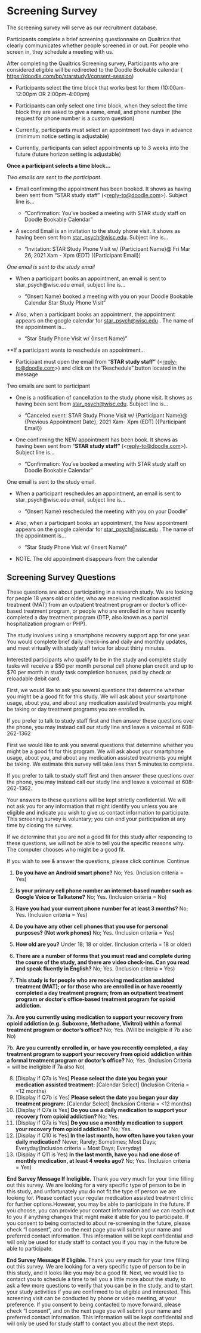 # Screening Survey {#sec-screening_survey}


The screening survey will serve as our recruitment database.

Participants complete a brief screening questionnaire on Qualtrics that
clearly communicates whether people screened in or out. For people who
screen in, they schedule a meeting with us.

After completing the Qualtrics Screening survey, Participants who are
considered eligible will be redirected to the Doodle Bookable calendar (
[https://doodle.com/bp/starstudy1/consent-session](https://doodle.com/bp/starstudy1/consent-session))

-   Participants select the time block that works best for them
    (10:00am-12:00pm OR 2:00pm-4:00pm)

-   Participants can only select one time block, when they select the
    time block they are asked to give a name, email, and phone number
    (the request for phone number is a custom question)

-   Currently, participants must select an appointment two days in
    advance (minimum notice setting is adjustable)

-   Currently, participants can select appointments up to 3 weeks into
    the future (future horizon setting is adjustable)

**Once a participant selects a time block...**

*Two emails are sent to the participant.*

-   Email confirming the appointment has been booked. It shows as having
    been sent from "STAR study staff"
    (\<[reply-to\@doodle.com](mailto:reply-to@doodle.com)\>). Subject
    line is...

    -   "Confirmation: You've booked a meeting with STAR study staff on
        Doodle Bookable Calendar"

-   A second Email is an invitation to the study phone visit. It shows
    as having been sent from
    [star_psych\@wisc.edu](mailto:star_psych@wisc.edu). Subject line
    is...

    -   "Invitation: STAR Study Phone Visit w/ {Participant Name}\@ Fri
        Mar 26, 2021 Xam - Xpm (EDT) ({Participant Email})

*One email is sent to the study email*

-   When a participant books an appointment, an email is sent to
    star_psych\@wisc.edu email, subject line is...

    -   "{Insert Name} booked a meeting with you on your Doodle Bookable
        Calendar Star Study Phone Visit"

-   Also, when a participant books an appointment, the appointment
    appears on the google calendar for
    [star_psych\@wisc.edu](mailto:star_psych@wisc.edu) . The name of the
    appointment is...

    -   "Star Study Phone Visit w/ {Insert Name)"

\*\*If a participant wants to reschedule an appointment...

-   Participant must open the email from "**STAR study staff"**
    (\<[reply-to\@doodle.com](mailto:reply-to@doodle.com)\>) and click
    on the "Reschedule" button located in the message

Two emails are sent to participant

-   One is a notification of cancellation to the study phone visit. It
    shows as having been sent from
    [star_psych\@wisc.edu](mailto:star_psych@wisc.edu). Subject line
    is...

    -   "Canceled event: STAR Study Phone Visit w/ {Participant Name}\@
        {Previous Appointment Date}, 2021 Xam- Xpm (EDT) ({Participant
        Email})

-   One confirming the NEW appointment has been book. It shows as having
    been sent from "**STAR study staff"**
    (\<[reply-to\@doodle.com](mailto:reply-to@doodle.com)\>). Subject
    line is...

    -   "Confirmation: You've booked a meeting with STAR study staff on
        Doodle Bookable Calendar"

One email is sent to the study email.

-   When a participant reschedules an appointment, an email is sent to
    star_psych\@wisc.edu email, subject line is...

    -   "{Insert Name} rescheduled the meeting with you on your Doodle"

-   Also, when a participant books an appointment, the New appointment
    appears on the google calendar for
    [star_psych\@wisc.edu](mailto:star_psych@wisc.edu) . The name of the
    appointment is...

    -   "Star Study Phone Visit w/ {Insert Name)"

-   NOTE. The old appointment disappears from the calendar

## Screening Survey Questions



These questions are about participating in a research study. We are
looking for people 18 years old or older, who are receiving medication
assisted treatment (MAT) from an outpatient treatment program or
doctor's office-based treatment program, or people who are enrolled in
or have recently completed a day treatment program (DTP, also known as a
partial hospitalization program or PHP).

The study involves using a smartphone recovery support app for one year.
You would complete brief daily check-ins and daily and monthly updates,
and meet virtually with study staff twice for about thirty minutes.

Interested participants who qualify to be in the study and complete
study tasks will receive a \$50 per month personal cell phone plan
credit and up to \$70 per month in study task completion bonuses, paid
by check or reloadable debit card.

First, we would like to ask you several questions that determine whether
you might be a good fit for this study. We will ask about your
smartphone usage, about you, and about any medication assisted
treatments you might be taking or day treatment programs you are
enrolled in.

If you prefer to talk to study staff first and then answer these
questions over the phone, you may instead call our study line and leave
a voicemail at 608-262-1362

First we would like to ask you several questions that determine whether
you might be a good fit for this program. We will ask about your
smartphone usage, about you, and about any medication assisted
treatments you might be taking. We estimate this survey will take less
than 5 minutes to complete.

If you prefer to talk to study staff first and then answer these
questions over the phone, you may instead call our study line and leave
a voicemail at 608-262-1362.

Your answers to these questions will be kept strictly confidential. We
will not ask you for any information that might identify you unless you
are eligible and indicate you wish to give us contact information to
participate. This screening survey is voluntary; you can end your
participation at any time by closing the survey.

If we determine that you are not a good fit for this study after
responding to these questions, we will not be able to tell you the
specific reasons why. The computer chooses who might be a good fit.

If you wish to see & answer the questions, please click continue. 
Continue

1.  **Do you have an Android smart phone?** No; Yes. (Inclusion criteria
    = Yes)

2.  **Is your primary cell phone number an internet-based number such as
    Google Voice or Talkatone?** No; Yes. (Inclusion criteria = No)

3.  **Have you had your current phone number for at least 3 months?**
    No; Yes. (Inclusion criteria = Yes)

4.  **Do you have any other cell phones that you use for personal
    purposes? (Not work phones)** No; Yes. (Inclusion criteria = Yes)

5.  **How old are you?** Under 18; 18 or older. (Inclusion criteria = 18
    or older)

6.  **There are a number of forms that you must read and complete during
    the course of the study, and there are video check-ins. Can you read
    and speak fluently in English?** No; Yes. (Inclusion criteria = Yes)

7.  **This study is for people who are receiving medication assisted
    treatment (MAT); or for those who are enrolled in or have recently
    completed a day treatment program; from an outpatient treatment
    program or doctor's office-based treatment program for opioid
    addiction.**

7a. **Are you currently using medication to support your recovery from
opioid addiction (e.g. Suboxone, Methadone, Vivitrol) within a formal
treatment program or doctor's office?** No; Yes. (Will be ineligible if
7b also No)

7b. **Are you currently enrolled in, or have you recently completed, a
day treatment program to support your recovery from opioid addiction
within a formal treatment program or doctor's office?** No; Yes.
(Inclusion Criteria = will be ineligible if 7a also No)

8.  [Display if Q7a is Yes] **Please select the date you began your
    medication assisted treatment:** [Calendar Select] (Inclusion
    Criteria = \<12 months)
9.  [Display if Q7b is Yes] **Please select the date you began your day
    treatment program:** [Calendar Select] (Inclusion Criteria = \<12
    months)
10. [Display if Q7a is Yes] **Do you use a daily medication to support
    your recovery from opioid addiction?** No; Yes.
11. [Display if Q7a is Yes] **Do you use a monthly medication to support
    your recovery from opioid addiction?** No; Yes.
12. [Display if Q10 is Yes] **In the last month, how often have you
    taken your daily medication?** Never; Rarely; Sometimes; Most Days;
    Everyday(Inclusion criteria = Most Days; Everyday)
13. (Display if Q11 is Yes) **In the last month, have you had one dose
    of monthly medication, at least 4 weeks ago?** No; Yes. (Inclusion
    criteria = Yes)

**End Survey Message If Ineligible.** Thank you very much for your time
filling out this survey. We are looking for a very specific type of
person to be in this study, and unfortunately you do not fit the type of
person we are looking for. Please contact your regular medication
assisted treatment clinic for further options.However, you may be able
to participate in the future. If you choose, you can provide your
contact information and we can reach out to you if anything changes that
might make it able for you to participate. If you consent to being
contacted to about re-screening in the future, please check "I consent",
and on the next page you will submit your name and preferred contact
information. This information will be kept confidential and will only be
used for study staff to contact you if you may in the future be able to
participate.

**End Survey Message If Eligible.** Thank you very much for your time
filling out this survey. We are looking for a very specific type of
person to be in this study, and it looks like you may be a good fit.
Next, we would like to contact you to schedule a time to tell you a
little more about the study, to ask a few more questions to verify that
you can be in the study, and to start your study activities if you are
confirmed to be eligible and interested. This screening visit can be
conducted by phone or video meeting, at your preference. If you consent
to being contacted to move forward, please check "I consent", and on the
next page you will submit your name and preferred contact information.
This information will be kept confidential and will only be used for
study staff to contact you about the next steps.
